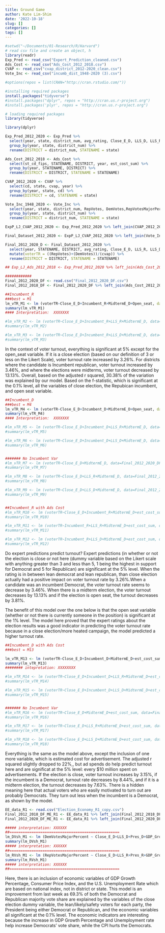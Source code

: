 ```yaml
---
title: Ground Game
author: Kate Lim-Shim
date: '2022-10-18'
slug: []
categories: []
tags: []
---
```



```r
#setwd("~/Documents/01-Research/R/Harvard")
# read csv file and create an object, h
library(readr)
Exp_Pred <- read_csv("Expert_Prediction_cleaned.csv")
Ads_Cost <- read_csv("Ads_Cost_2012_2018.csv")
CVAP <- read_csv("cvap_district_2012-2020_clean.csv")
Vote_Inc <- read_csv("incumb_dist_1948-2020 (3).csv")
```

```r
#options(repos = list(CRAN="http://cran.rstudio.com/"))

#installing required packages
install.packages("tidyverse")
#install.packages("dplyr", repos = "http://cran.us.r-project.org") 
#install.packages('plyr', repos = "http://cran.us.r-project.org")

# loading required packages
library(tidyverse)
```

```r
library(dplyr)

Exp_Pred_2012_2020 <- Exp_Pred %>%
  select(year, state, district_num, avg_rating, Close_E_D, LLS_D, LLS_R, St_AVG_R) %>%
  group_by(year, state, district_num) %>%
  rename(DISTRICT = district_num, STATENAME = state)

Ads_Cost_2012_2018 <- Ads_Cost %>%
  select(st_cd_fips, STATENAME, DISTRICT, year, est_cost_sum) %>%
  group_by(year, STATENAME, DISTRICT) %>%
  rename(DISTRICT = DISTRICT, STATENAME = STATENAME)

CVAP_2012_2020 <- CVAP %>%
  select(cd, state, cvap, year) %>%
  group_by(year, state, cd) %>%
  rename(DISTRICT = cd, STATENAME = state)

Vote_Inc_1948_2020 <- Vote_Inc %>%
  select(year, state, district_num, RepVotes, DemVotes,RepVotesMajorPercent, DemVotesMajorPercent, Incumbent_R, Incumbent_D, Open_seat) %>%
  group_by(year, state, district_num) %>%
  rename(DISTRICT = district_num, STATENAME = state)
```

```r
ExpP_LJ_CVAP_2012_2020 <- Exp_Pred_2012_2020 %>% left_join(CVAP_2012_2020, by=c("year", "DISTRICT", "STATENAME"))

Final_Dataset_2012_2020 <- ExpP_LJ_CVAP_2012_2020 %>% left_join(Vote_Inc_1948_2020, by=c("year", "DISTRICT", "STATENAME")) 

Final_2012_2020_D <- Final_Dataset_2012_2020 %>%
  select(year, STATENAME, DISTRICT, avg_rating, Close_E_D, LLS_R, LLS_D, St_AVG_R, cvap, RepVotes, DemVotes, RepVotesMajorPercent, DemVotesMajorPercent, Incumbent_R, Incumbent_D, Open_seat) %>%
  mutate(voterTR = ((RepVotes)+(DemVotes))/(cvap)) %>%
  rename(DISTRICT = DISTRICT, STATENAME = STATENAME)

## Exp_LJ_Ads_2012_2018 <- Exp_Pred_2012_2020 %>% left_join(Ads_Cost_2012_2018, by=c("year", "DISTRICT", "STATENAME"))
```

```r
############
Final_2012_2020_DF <- read.csv("Final_2012_2020_DF.csv")
Final_2012_2018_DF <- Final_2012_2020_DF %>% left_join(Ads_Cost_2012_2018, by=c("year", "DISTRICT", "STATENAME"))
```

```r
##Incumbent_R
###best = M1
lm_vTR_M1 <- lm (voterTR~Close_E_D+Incumbent_R+MidtermE_D+Open_seat, data=Final_2012_2020_DF)
summary(lm_vTR_M1)
#### Interpretation:  XXXXXXX

#lm_vTR_M2 <- lm (voterTR~Close_E_D+Incumbent_R+LLS_R+MidtermE_D, data=Final_2012_2020_DF)
#summary(lm_vTR_M2)

#lm_vTR_M3 <- lm (voterTR~Close_E_D+Incumbent_R+LLS_D+MidtermE_D, data=Final_2012_2020_DF)
#summary(lm_vTR_M3)
```
In the context of voter turnout, everything is significant at 5% except for the open_seat variable. If it is a close election (based on our definition of 3 or less on the Likert Scale), voter turnout rate increased by 3.26%. For districts where the candidate is Incumbent republican, voter turnout increased by 3.46%, and where the elections were midterms, voter turnout decreased by 13.13%. Overall, based on the adjusted r squared, 30.38% of the variation was explained by our model. Based on the f-statistic, which is significant at the 0.1% level, all the variables of close election, the Repubican incumbent, and open seat variable. 

```r
##Incumbent_D
###best = M4
lm_vTR_M4 <- lm (voterTR~Close_E_D+Incumbent_D+MidtermE_D+Open_seat, data=Final_2012_2020_DF)
summary(lm_vTR_M4)
#### Interpretation:  XXXXXXX

#lm_vTR_M5 <- lm (voterTR~Close_E_D+Incumbent_D+LLS_R+MidtermE_D, data=Final_2012_2020_DF)
#summary(lm_vTR_M5)

#lm_vTR_M6 <- lm (voterTR~Close_E_D+Incumbent_D+LLS_D+MidtermE_D, data=Final_2012_2020_DF)
#summary(lm_vTR_M6)


####### No Incumbent Var
#lm_vTR_M7 <- lm (voterTR~Close_E_D+MidtermE_D, data=Final_2012_2020_DF)
#summary(lm_vTR_M7)

#lm_vTR_M8 <- lm (voterTR~Close_E_D+LLS_R+MidtermE_D, data=Final_2012_2020_DF)
#summary(lm_vTR_M8)

#lm_vTR_M9 <- lm (voterTR~Close_E_D+LLS_D+MidtermE_D, data=Final_2012_2020_DF)
#summary(lm_vTR_M9)


##Incumbent_R with Ads Cost
#lm_vTR_M10 <- lm (voterTR~Close_E_D+Incumbent_R+MidtermE_D+est_cost_sum+Open_seat, data=Final_2012_2018_DF)
#summary(lm_vTR_M10)

#lm_vTR_M11 <- lm (voterTR~Incumbent_R+LLS_R+MidtermE_D+est_cost_sum, data=Final_2012_2018_DF)
#summary(lm_vTR_M11)

#lm_vTR_M12 <- lm (voterTR~Incumbent_R+LLS_D+MidtermE_D+est_cost_sum, data=Final_2012_2018_DF)
#summary(lm_vTR_M12)
```
Do expert predictions predict turnout? 
Expert predictions (in whether or not the election is close or not here (dummy variable based on the Likert scale with anything greater than 3 and less than 5, 1 being the highest in support for Democrat and 5 for Republican) are significant at the 5% level. When the rating is in between lean democrat and lean republican, than close election actually had a positive impact on voter turnout rate by 3.26%.When a candidate was an incumbent Democrat, the voter turnout rate seems to decrease by 3.46%. When there is a midterm election, the voter turnout decreases by 13.13% and if the election is open seat, the turnout decreases by 3.81%. 

The benefit of this model over the one below is that the open seat variable (whether or not there is currently someone in the position) is significant at the 1% level. The model here proved that the expert ratings about the election results was a good indicator in predicting the voter turnout rate because in a close election/more heated campaign, the model predicted a higher turnout rate. 


```r
##Incumbent_D with Ads Cost
###best = M13

lm_vTR_M13 <- lm (voterTR~Close_E_D+Incumbent_D+MidtermE_D+est_cost_sum+Open_seat, data=Final_2012_2018_DF)
summary(lm_vTR_M13)
######## intepretation: XXXXXXXX

#lm_vTR_M14 <- lm (voterTR~Close_E_D+Incumbent_D+LLS_R+MidtermE_D+est_cost_sum, data=Final_2012_2018_DF)
#summary(lm_vTR_M14)

#lm_vTR_M15 <- lm (voterTR~Close_E_D+Incumbent_D+LLS_D+MidtermE_D+est_cost_sum, data=Final_2012_2018_DF)
#summary(lm_vTR_M15)


####### No Incumbent Var
#lm_vTR_M16 <- lm (voterTR~Close_E_D+MidtermE_D+est_cost_sum, data=Final_2012_2018_DF)
#summary(lm_vTR_M16)

#lm_vTR_M17 <- lm (voterTR~Close_E_D+LLS_R+MidtermE_D+est_cost_sum, data=Final_2012_2018_DF)
#summary(lm_vTR_M17)

#lm_vTR_M18 <- lm (voterTR~Close_E_D+LLS_D+MidtermE_D+est_cost_sum, data=Final_2012_2018_DF)
#summary(lm_vTR_M18)
```
Everything is the same as the model above, except the inclusion of one more variable, which is estimated cost for advertisement. The adjusted r squared slightly dropped to 22%,, but ad spends do help predict turnout here and are significat at the 5% level: every $10 million spent on advertisements. If the election is close, voter turnout increases by 3.15%, if the incumbent is a Democrat, turnout rate decreases by 8.44%, and if it is a midterm election, the turnout decreases by 7.63%. There is a hidden meaning here that actual voters who are easily motivated to turn out are probably Democrats. They turn out less when the incumbent is a Democrat, as shown by the model.

```r
EE_data_R1 <- read.csv("Election_Economy_R1_copy.csv")
Final_2012_2018_DF_ME_R1 <- EE_data_R1 %>% left_join(Final_2012_2018_DF, by=c("year"))
Final_2012_2020_DF_ME_R1 <- EE_data_R1 %>% left_join(Final_2012_2020_DF, by=c("year"))

##### interpretation: XXXXXX
##==================================================
lm_DVsh_M1 <- lm (DemVotesMajorPercent ~ Close_E_D+LLS_D+Pres_D+GDP_Growth_Pct+US_CPI+US_Unemployment.Rate, data=Final_2012_2020_DF_ME_R1)
summary(lm_DVsh_M1)
##### interpretation: XXXXXX
##==================================================
lm_RVsh_M1 <- lm (RepVotesMajorPercent ~ Close_E_D+LLS_R+Pres_R+GDP_Growth_Pct+US_CPI+US_Unemployment.Rate, data=Final_2012_2020_DF_ME_R1)
summary(lm_RVsh_M1)
##### interpretation: XXXXXX
##==================================================
```
Here, there is an inclusion of economic variables of GDP Growth Percentage, Consumer Price Index, and the U.S. Unemployment Rate which are based on national index, not in district or state. This model is an improvement from last week as 69.3% of both the Democrat and Republican majority vote share are explained by the variables of the close election dummy variable, the lean/likely/safety voters for each party, the President being either Democrat or Republican, and the economic variables all significant at the 0.1% level. The economic indicators are interesting because the increase in GDP Growth Percentage and Unemployment rate help increase Democrats' vote share, while the CPI hurts the Democrats. 